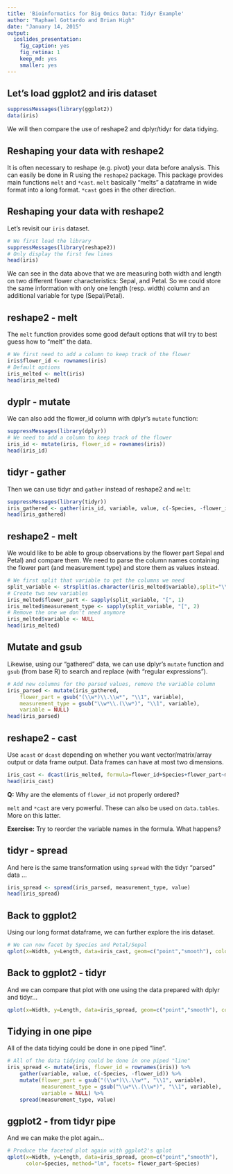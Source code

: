 ```yaml
---
title: 'Bioinformatics for Big Omics Data: Tidyr Example'
author: "Raphael Gottardo and Brian High"
date: "January 14, 2015"
output:
  ioslides_presentation:
    fig_caption: yes
    fig_retina: 1
    keep_md: yes
    smaller: yes
---
```


## Let's load ggplot2 and iris dataset

```r
suppressMessages(library(ggplot2))
data(iris)
```

We will then compare the use of reshape2 and dplyr/tidyr for data tidying.

## Reshaping your data with reshape2

It is often necessary to reshape (e.g. pivot) your data before analysis. This can easily be done in R using the `reshape2` package.
This package provides main functions `melt` and `*cast`. `melt` basically "melts" a dataframe in wide format into a long format. `*cast` goes in the other direction.

## Reshaping your data with reshape2

Let's revisit our `iris` dataset.
```r
# We first load the library
suppressMessages(library(reshape2))
# Only display the first few lines
head(iris)
```

We can see in the data above that we are measuring both width and length on two different flower characteristics: Sepal, and Petal. So we could store the same information with only one length (resp. width) column and an additional variable for type (Sepal/Petal). 

## reshape2 - melt

The `melt` function provides some good default options that will try to best guess how to "melt" the data.

```r
# We first need to add a column to keep track of the flower
iris$flower_id <- rownames(iris)
# Default options
iris_melted <- melt(iris)
head(iris_melted)
```

## dyplr - mutate

We can also add the flower_id column with dplyr's `mutate` function:

```r
suppressMessages(library(dplyr))
# We need to add a column to keep track of the flower
iris_id <- mutate(iris, flower_id = rownames(iris))
head(iris_id)
```

## tidyr - gather

Then we can use tidyr and `gather` instead of reshape2 and `melt`:

```r
suppressMessages(library(tidyr))
iris_gathered <- gather(iris_id, variable, value, c(-Species, -flower_id))
head(iris_gathered)
```

## reshape2 - melt

We would like to be able to group observations by the flower part Sepal and Petal) and compare them. We need to parse the column names containing the flower part (and measurement type) and store them as values instead.

```r
# We first split that variable to get the columns we need
split_variable <- strsplit(as.character(iris_melted$variable),split="\\.")
# Create two new variables
iris_melted$flower_part <- sapply(split_variable, "[", 1)
iris_melted$measurement_type <- sapply(split_variable, "[", 2)
# Remove the one we don't need anymore
iris_melted$variable <- NULL
head(iris_melted)
```

## Mutate and gsub

Likewise, using our "gathered" data, we can use dplyr's `mutate` function and `gsub` (from base R) to search and replace (with "regular expressions").

```r
# Add new columns for the parsed values, remove the variable column
iris_parsed <- mutate(iris_gathered, 
    flower_part = gsub("(\\w*)\\.\\w*", "\\1", variable), 
    measurement_type = gsub("\\w*\\.(\\w*)", "\\1", variable),
    variable = NULL)
head(iris_parsed)
```

## reshape2 - cast

Use `acast` or `dcast` depending on whether you want vector/matrix/array output or data frame output. Data frames can have at most two dimensions.

```r
iris_cast <- dcast(iris_melted, formula=flower_id+Species+flower_part~measurement_type)
head(iris_cast)
```

**Q:** Why are the elements of `flower_id` not properly ordered?

`melt` and `*cast` are very powerful. These can also be used on `data.tables`. More on this latter.

**Exercise:** Try to reorder the variable names in the formula. What happens?

## tidyr - spread

And here is the same transformation using `spread` with the tidyr "parsed" data ...

```r
iris_spread <- spread(iris_parsed, measurement_type, value)
head(iris_spread)
```

## Back to ggplot2

Using our long format dataframe, we can further explore the iris dataset.

```r
# We can now facet by Species and Petal/Sepal
qplot(x=Width, y=Length, data=iris_cast, geom=c("point","smooth"), color=Species, method="lm", facets= flower_part~Species)
```

## Back to ggplot2 - tidyr

And we can compare that plot with one using the data prepared with dplyr and tidyr...

```r
qplot(x=Width, y=Length, data=iris_spread, geom=c("point","smooth"), color=Species, method="lm", facets= flower_part~Species)
```

## Tidying in one pipe

All of the data tidying could be done in one piped "line".

```r
# All of the data tidying could be done in one piped "line"
iris_spread <- mutate(iris, flower_id = rownames(iris)) %>%
    gather(variable, value, c(-Species, -flower_id)) %>%
    mutate(flower_part = gsub("(\\w*)\\.\\w*", "\\1", variable), 
           measurement_type = gsub("\\w*\\.(\\w*)", "\\1", variable),
           variable = NULL) %>%
    spread(measurement_type, value)
```

## ggplot2 - from tidyr pipe

And we can make the plot again...

```r
# Produce the faceted plot again with ggplot2's qplot 
qplot(x=Width, y=Length, data=iris_spread, geom=c("point","smooth"), 
      color=Species, method="lm", facets= flower_part~Species)
```
